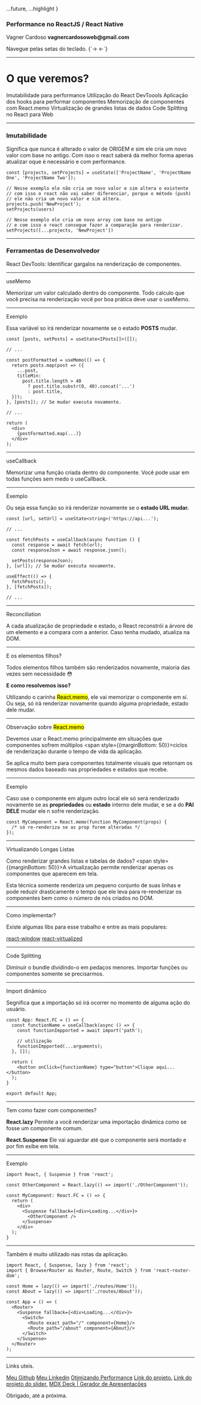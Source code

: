 
  ...future,
  ...highlight
}

<Head>
  <title>Slide</title>
</Head>

<h3>Performance no ReactJS / React Native</h3>
<p>Vagner Cardoso <b style={{ textDecoration: 'underline' }}>vagnercardosoweb@gmail.com</b></p>
<p>Navegue pelas setas do teclado. {`-> <-`}</p>

---

<h1>O que veremos?</h1>

<Steps>
  <span>Imutabilidade para performance</span>
  <span>Utilização do React DevToools</span>
  <span>Aplicação dos hooks para performar componentes</span>
  <span>Memorização de componentes com React.memo</span>
  <span>Virtualização de grandes listas de dados</span>
  <span>Code Splitting no React para Web</span>
</Steps>

---

<h3>Imutabilidade</h3>

<span>Significa que nunca é alterado o valor de ORIGEM e sim ele cria um novo valor com base no antigo.<span>
<span>Com isso o react saberá da melhor forma apenas atualizar oque é necessário e com performance.</span>

```tsx
const [projects, setProjects] = useState(['ProjectName', 'ProjectName One', 'ProjectName Two']);

// Nesse exemplo ele não cria um novo valor e sim altera o existente
// com isso o react não vai saber diferenciar, porque o método (push)
// ele não cria um novo valor e sim altera.
projects.push('NewProject');
setProjects(users)

// Nesse exemplo ele cria um novo array com base no antigo
// e com isso o react consegue fazer a comparação para renderizar.
setProjects([...projects, 'NewProject'])
```

---

<h3>Ferramentas de Desenvolvedor</h3>

React DevTools: Identificar gargalos na renderização de componentes.

---

<p style={{fontSize: 50}}>useMemo</p>

<span>Memorizar um valor calculado dentro do componente.</span>
<span>Todo calculo que você precisa na renderização você por boa prática deve usar o useMemo.</span>

---

<p style={{fontSize: 50}}>Exemplo</p>

<span>Essa variável so irá renderizar novamente se o estado <b>POSTS</b> mudar.</span>

```tsx
const [posts, setPosts] = useState<IPosts[]>([]);

// ...

const postFormatted = useMemo(() => {
  return posts.map(post => ({
    ...post,
    titleMin:
      post.title.length > 40
        ? post.title.substr(0, 40).concat('...')
        : post.title,
  }));
}, [posts]); // Se mudar executa novamente.

// ...

return (
  <div>
    {postFormatted.map(...)}
  </div>
);
```

---

<p style={{fontSize: 50}}>useCallback</p>

<span>Memorizar uma função criada dentro do componente.</span>
<span>Você pode usar em todas funções sem medo o useCallback.</span>

---
<p style={{fontSize: 50}}>Exemplo</p>

<span>Ou seja essa função so irá renderizar novamente se o <b>estado URL mudar.</b></span>

```tsx
const [url, setUrl] = useState<string>('https://api...');

// ...

const fetchPosts = useCallback(async function () {
  const response = await fetch(url);
  const responseJson = await response.json();

  setPosts(responseJson);
}, [url]); // Se mudar executa novamente.

useEffect(() => {
  fetchPosts();
}, [fetchPosts]);

// ...
```

---

<p style={{fontSize: 50}}>Reconciliation</p>

<span>A cada atualização de propriedade e estado, o React reconstrói a árvore de um elemento</span>
<span>e a compara com a anterior. Caso tenha mudado, atualiza na DOM.</span>

---

<p style={{fontSize: 50}}>E os elementos filhos?</p>

<span>Todos elementos filhos também são renderizados novamente,</span>
<span> maioria das vezes sem necessidade 😳</span>

<p style={{margin: 20}}><b>E como resolvemos isso?</b></p>

<span>Utilizando o carinha <mark>React.memo</mark>, ele vai memorizar o componente em sí.</span>
<span>Ou seja, só irá renderizar novamente quando alguma propriedade, estado dele mudar.</span>

---

<p style={{fontSize: 50}}>Observação sobre <mark>React.memo</mark></p>

<span>Devemos usar o React.memo principalmente em situações que componentes sofrem múltiplos </span>
<span style={{marginBottom: 50}}>ciclos de renderização durante o tempo de vida da aplicação.</span>

<span>Se aplica muito bem para componentes totalmente visuais que retornam os mesmos </span>
<span>dados baseado nas propriedades e estados que recebe.</span>

---
<p style={{fontSize: 50}}>Exemplo</p>

<span>Caso use o componente em algum outro local ele só será renderizado novamente </span>
<span>se as <b>propriedades</b> ou <b>estado</b> interno dele mudar, e se a do <b>PAI DELE</b> mudar ele n sofre renderização.</span>

```tsx
const MyComponent = React.memo(function MyComponent(props) {
  /* só re-renderiza se as prop forem alteradas */
});
```

---

<p style={{fontSize: 50}}>Virtualizando Longas Listas</p>

<span>Como renderizar grandes listas e tabelas de dados?</span>
<span style={{marginBottom: 50}}>A virtualização permite renderizar apenas os componentes que aparecem em tela.</span>

<span>Esta técnica somente renderiza um pequeno conjunto de suas linhas e pode reduzir drasticamente o </span>
<span>tempo que ele leva para re-renderizar os componentes bem como o número de nós criados no DOM.</span>

---

<p style={{fontSize: 50}}>Como implementar?</p>

Existe algumas libs para esse trabalho e entre as mais populares:

<a href="https://react-window.now.sh/#/examples/list/fixed-size">react-window</a>
<a href="https://bvaughn.github.io/react-virtualized/#/">react-virtualized</a>

---

<p style={{fontSize: 50}}>Code Splitting</p>

<span>Diminuir o bundle dividindo-o em pedaços menores.</span>
<span>Importar funções ou componentes somente se precisarmos.</span>

---

<p style={{fontSize: 50}}>Import dinâmico</p>

Segnifica que a importação só irá ocorrer no momento de alguma ação do usuário.

```tsx
const App: React.FC = () => {
  const functionName = useCallback(async () => {
    const functionImpported = await import('path');

    // utilização
    functionImpported(...arguments);
  }, []);

  return (
    <button onClick={functionName} type="button">Clique aqui...</button>
  );
}

export default App;
```

---

<p style={{fontSize: 50}}>Tem como fazer com componentes?</p>

<span><b>React.lazy</b></span>
<span>Permite a você renderizar uma importação dinâmica como se fosse um componente comum.</span>

<p style={{margin: 20}}></p>

<span><b>React.Suspense</b></span>
<span>Ele vai aguardar até que o componente será montado e por fim exibe em tela.</span>

---

<p style={{fontSize: 50}}>Exemplo</p>

```tsx
import React, { Suspense } from 'react';

const OtherComponent = React.lazy(() => import('./OtherComponent'));

const MyComponent: React.FC = () => {
  return (
    <div>
      <Suspense fallback={<div>Loading...</div>}>
        <OtherComponent />
      </Suspense>
    </div>
  );
}
```

---

Também é muito utilizado nas rotas da aplicação.

```tsx
import React, { Suspense, lazy } from 'react';
import { BrowserRouter as Router, Route, Switch } from 'react-router-dom';

const Home = lazy(() => import('./routes/Home'));
const About = lazy(() => import('./routes/About'));

const App = () => (
  <Router>
    <Suspense fallback={<div>Loading...</div>}>
      <Switch>
        <Route exact path="/" component={Home}/>
        <Route path="/about" component={About}/>
      </Switch>
    </Suspense>
  </Router>
);
```

---

Links uteis.

<span><a href="https://github.com/vagnercardosoweb">Meu Github</a></span>
<span><a href="https://www.linkedin.com/in/vcwebnetworks">Meu Linkedin</a></span>
<span><a href="https://pt-br.reactjs.org/docs/optimizing-performance.html">Otimizando Performance</a></span>
<span><a href="https://github.com/vagnercardosoweb/performance-react-project">Link do projeto.</a></span>
<span><a href="https://github.com/vagnercardosoweb/performance-react-slider">Link do projeto do slider.</a></span>
<span><a href="https://github.com/jxnblk/mdx-deck">MDX Deck | Gerador de Apresentações</a></span>

Obrigado, até a próxima.
